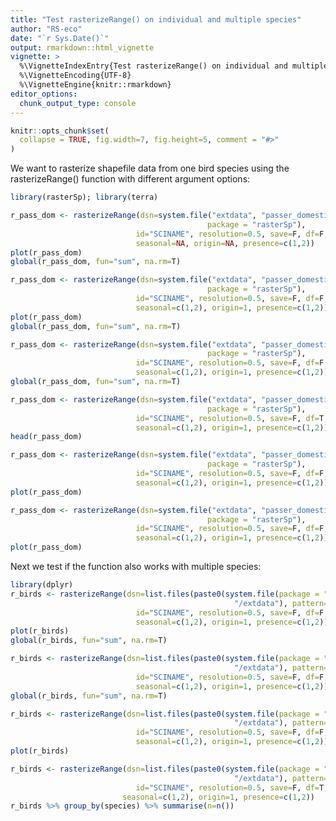 ```yaml
---
title: "Test rasterizeRange() on individual and multiple species"
author: "RS-eco"
date: "`r Sys.Date()`"
output: rmarkdown::html_vignette
vignette: >
  %\VignetteIndexEntry{Test rasterizeRange() on individual and multiple species}}
  %\VignetteEncoding{UTF-8}
  %\VignetteEngine{knitr::rmarkdown}
editor_options: 
  chunk_output_type: console
---
```


```r
knitr::opts_chunk$set(
  collapse = TRUE, fig.width=7, fig.height=5, comment = "#>"
)
```

We want to rasterize shapefile data from one bird species using the rasterizeRange() function with different argument options:

```r
library(rasterSp); library(terra)

r_pass_dom <- rasterizeRange(dsn=system.file("extdata", "passer_domesticus.shp", 
                                            package = "rasterSp"),
                            id="SCINAME", resolution=0.5, save=F, df=F, touches=T,
                            seasonal=NA, origin=NA, presence=c(1,2))
plot(r_pass_dom)
global(r_pass_dom, fun="sum", na.rm=T)

r_pass_dom <- rasterizeRange(dsn=system.file("extdata", "passer_domesticus.shp", 
                                            package = "rasterSp"),
                            id="SCINAME", resolution=0.5, save=F, df=F, touches=T,
                            seasonal=c(1,2), origin=1, presence=c(1,2))
plot(r_pass_dom)
global(r_pass_dom, fun="sum", na.rm=T)

r_pass_dom <- rasterizeRange(dsn=system.file("extdata", "passer_domesticus.shp", 
                                            package = "rasterSp"),
                            id="SCINAME", resolution=0.5, save=F, df=F, touches=F,
                            seasonal=c(1,2), origin=1, presence=c(1,2))
global(r_pass_dom, fun="sum", na.rm=T)

r_pass_dom <- rasterizeRange(dsn=system.file("extdata", "passer_domesticus.shp", 
                                            package = "rasterSp"),
                            id="SCINAME", resolution=0.5, save=F, df=T, touches=T,
                            seasonal=c(1,2), origin=1, presence=c(1,2))
head(r_pass_dom)

r_pass_dom <- rasterizeRange(dsn=system.file("extdata", "passer_domesticus.shp", 
                                            package = "rasterSp"),
                            id="SCINAME", resolution=0.5, save=F, df=F, touches=T, getCover=T,
                            seasonal=c(1,2), origin=1, presence=c(1,2))
plot(r_pass_dom)

r_pass_dom <- rasterizeRange(dsn=system.file("extdata", "passer_domesticus.shp", 
                                            package = "rasterSp"),
                            id="SCINAME", resolution=0.5, save=F, df=F, touches=F, getCover=T,
                            seasonal=c(1,2), origin=1, presence=c(1,2))
plot(r_pass_dom)
```

Next we test if the function also works with multiple species:

```r
library(dplyr)
r_birds <- rasterizeRange(dsn=list.files(paste0(system.file(package = "rasterSp"), 
                                                  "/extdata"), pattern=".shp", full.names=T),
                            id="SCINAME", resolution=0.5, save=F, df=F, touches=F, getCover=F,
                            seasonal=c(1,2), origin=1, presence=c(1,2))
plot(r_birds)
global(r_birds, fun="sum", na.rm=T)

r_birds <- rasterizeRange(dsn=list.files(paste0(system.file(package = "rasterSp"), 
                                                  "/extdata"), pattern=".shp", full.names=T),
                            id="SCINAME", resolution=0.5, save=F, df=F, touches=T, getCover=F,
                            seasonal=c(1,2), origin=1, presence=c(1,2))
global(r_birds, fun="sum", na.rm=T)

r_birds <- rasterizeRange(dsn=list.files(paste0(system.file(package = "rasterSp"), 
                                                  "/extdata"), pattern=".shp", full.names=T),
                            id="SCINAME", resolution=0.5, save=F, df=F, touches=T, getCover=T,
                            seasonal=c(1,2), origin=1, presence=c(1,2))
plot(r_birds)

r_birds <- rasterizeRange(dsn=list.files(paste0(system.file(package = "rasterSp"), 
                                                  "/extdata"), pattern=".shp", full.names=T),
                            id="SCINAME", resolution=0.5, save=F, df=T, touches=T, 
                         seasonal=c(1,2), origin=1, presence=c(1,2))
r_birds %>% group_by(species) %>% summarise(n=n())
```
